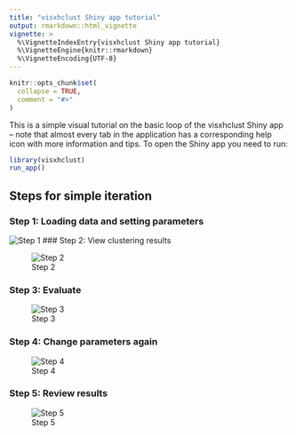 ```yaml
---
title: "visxhclust Shiny app tutorial"
output: rmarkdown::html_vignette
vignette: >
  %\VignetteIndexEntry{visxhclust Shiny app tutorial}
  %\VignetteEngine{knitr::rmarkdown}
  %\VignetteEncoding{UTF-8}
---
```


```r
knitr::opts_chunk$set(
  collapse = TRUE,
  comment = "#>"
)
```

This is a simple visual tutorial on the basic loop of the visxhclust Shiny app -- note that almost every tab in the application has a corresponding help icon with more information and tips. To open the Shiny app you need to run:

```r
library(visxhclust)
run_app()
```

## Steps for simple iteration

### Step 1: Loading data and setting parameters

![Step 1](load_data.gif)
### Step 2: View clustering results

![Step 2](view_results.gif)

### Step 3: Evaluate

![Step 3](evaluate.gif)

### Step 4: Change parameters again

![Step 4](iterate.gif)

### Step 5: Review results

![Step 5](review_results.gif)
